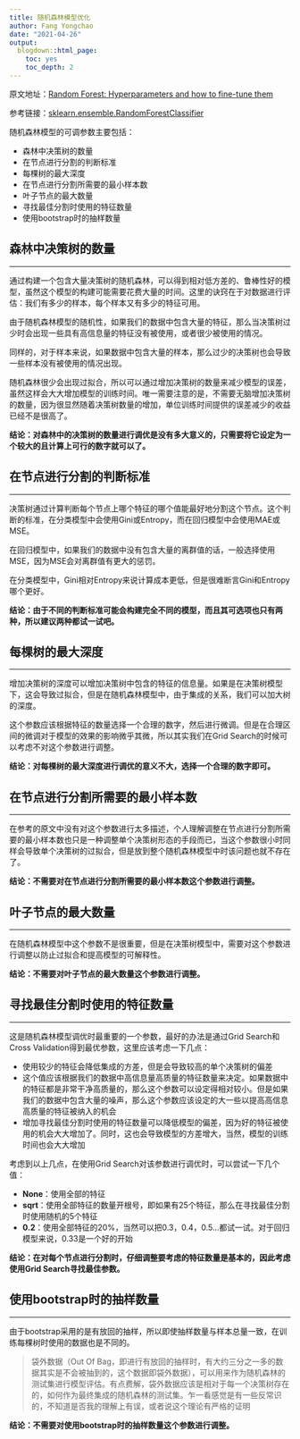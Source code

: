 ```yaml
---
title: 随机森林模型优化
author: Fang Yongchao
date: "2021-04-26"
output:
  blogdown::html_page:
    toc: yes
    toc_depth: 2
---
```


原文地址：[Random Forest: Hyperparameters and how to fine-tune them](https://towardsdatascience.com/random-forest-hyperparameters-and-how-to-fine-tune-them-17aee785ee0d)

参考链接：[sklearn.ensemble.RandomForestClassifier](https://scikit-learn.org/stable/modules/generated/sklearn.ensemble.RandomForestClassifier.html?highlight=randomforestclassifier#sklearn.ensemble.RandomForestClassifier)

随机森林模型的可调参数主要包括：

- 森林中决策树的数量
- 在节点进行分割的判断标准
- 每棵树的最大深度
- 在节点进行分割所需要的最小样本数
- 叶子节点的最大数量
- 寻找最佳分割时使用的特征数量
- 使用bootstrap时的抽样数量

## 森林中决策树的数量

-----------------------------

通过构建一个包含大量决策树的随机森林，可以得到相对低方差的、鲁棒性好的模型，虽然这个模型的构建可能需要花费大量的时间。这里的诀窍在于对数据进行评估：我们有多少的样本，每个样本又有多少的特征可用。

由于随机森林模型的随机性，如果我们的数据中包含大量的特征，那么当决策树过少时会出现一些具有高信息量的特征没有被使用，或者很少被使用的情况。

同样的，对于样本来说，如果数据中包含大量的样本，那么过少的决策树也会导致一些样本没有被使用的情况出现。

随机森林很少会出现过拟合，所以可以通过增加决策树的数量来减少模型的误差，虽然这样会大大增加模型的训练时间。唯一需要注意的是，不需要无脑增加决策树的数量，因为很显然随着决策树数量的增加，单位训练时间提供的误差减少的收益已经不是很高了。

**结论：对森林中的决策树的数量进行调优是没有多大意义的，只需要将它设定为一个较大的且计算上可行的数字就可以了。**

## 在节点进行分割的判断标准

-----------------------------

决策树通过计算判断每个节点上哪个特征的哪个值能最好地分割这个节点。这个判断的标准，在分类模型中会使用Gini或Entropy，而在回归模型中会使用MAE或MSE。

在回归模型中，如果我们的数据中没有包含大量的离群值的话，一般选择使用MSE，因为MSE会对离群值有更大的惩罚。

在分类模型中，Gini相对Entropy来说计算成本更低，但是很难断言Gini和Entropy哪个更好。

**结论：由于不同的判断标准可能会构建完全不同的模型，而且其可选项也只有两种，所以建议两种都试一试吧。**

## 每棵树的最大深度

----------------------------

增加决策树的深度可以增加决策树中包含的特征的信息量。如果是在决策树模型下，这会导致过拟合，但是在随机森林模型中，由于集成的关系，我们可以加大树的深度。

这个参数应该根据特征的数量选择一个合理的数字，然后进行微调。但是在合理区间的微调对于模型的效果的影响微乎其微，所以其实我们在Grid Search的时候可以考虑不对这个参数进行调整。

**结论：对每棵树的最大深度进行调优的意义不大，选择一个合理的数字即可。**

## 在节点进行分割所需要的最小样本数

----------------------------

在参考的原文中没有对这个参数进行太多描述，个人理解调整在节点进行分割所需要的最小样本数也只是一种调整单个决策树形态的手段而已，当这个参数很小时同样会导致单个决策树的过拟合，但是放到整个随机森林模型中时该问题也就不存在了。

**结论：不需要对在节点进行分割所需要的最小样本数这个参数进行调整。**

## 叶子节点的最大数量

----------------------------

在随机森林模型中这个参数不是很重要，但是在决策树模型中，需要对这个参数进行调整以防止过拟合和提高模型的可解释性。

**结论：不需要对叶子节点的最大数量这个参数进行调整。**

## 寻找最佳分割时使用的特征数量

----------------------------

这是随机森林模型调优时最重要的一个参数，最好的办法是通过Grid Search和Cross Validation得到最优参数，这里应该考虑一下几点：

- 使用较少的特征会降低集成的方差，但是会导致较高的单个决策树的偏差
- 这个值应该根据我们的数据中高信息量高质量的特征数量来决定。如果数据中的特征都是非常干净高质量的，那么这个参数可以设定得相对较小。但是如果我们的数据中包含大量的噪声，那么这个参数应该设定的大一些以提高高信息高质量的特征被纳入的机会
- 增加寻找最佳分割时使用的特征数量可以降低模型的偏差，因为好的特征被使用的机会大大增加了。同时，这也会导致模型的方差增大，当然，模型的训练时间也会大大增加

考虑到以上几点，在使用Grid Search对该参数进行调优时，可以尝试一下几个值：

- **None**：使用全部的特征
- **sqrt**：使用全部特征的数量开根号，即如果有25个特征，那么在寻找最佳分割时使用随机的5个特征
- **0.2**：使用全部特征的20%，当然可以把0.3，0.4，0.5...都试一试。对于回归模型来说，0.33是一个好的开始

**结论：在对每个节点进行分割时，仔细调整要考虑的特征数量是基本的，因此考虑使用Grid Search寻找最佳参数。**

## 使用bootstrap时的抽样数量

----------------------------

由于bootstrap采用的是有放回的抽样，所以即使抽样数量与样本总量一致，在训练每棵树时使用的数据也是不同的。

> 袋外数据（Out Of Bag，即进行有放回的抽样时，有大约三分之一多的数据其实是不会被抽到的，这个数据即袋外数据），可以用来作为随机森林的测试集进行模型评估。有点费解，袋外数据应该是相对于每一个决策树存在的，如何作为最终集成的随机森林的测试集。乍一看感觉是有一些反常识的，不知道是否我的理解上有误，或者说这个理论有严格的证明

**结论：不需要对使用bootstrap时的抽样数量这个参数进行调整。**










